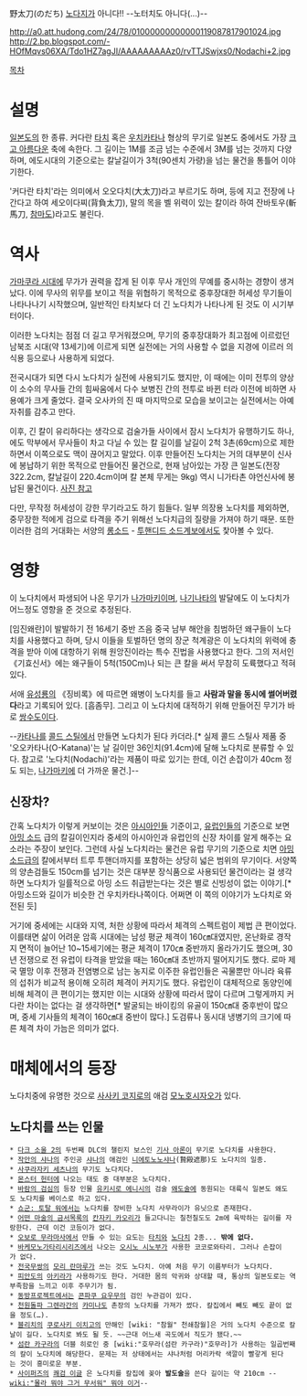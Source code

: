 野太刀(のだち) [[노다지]]가 아니다!! --노터치도 아니다(...)--

http://a0.att.hudong.com/24/78/01000000000000119087817901024.jpg
http://2.bp.blogspot.com/-HOfMqvs06XA/Tdo1HZ7agJI/AAAAAAAAAz0/rvTTJSwjxs0/Nodachi+2.jpg

[[목차]]

= 설명 =
[[일본도]]의 한 종류. 커다란 [[타치]] 혹은 [[우치카타나]] 형상의 무기로 일본도 중에서도 가장 [[크고 아름다운]] 축에 속한다. 그 길이는 1M를 조금 넘는 수준에서 3M를 넘는 것까지 다양하며, 에도시대의 기준으로는 칼날길이가 3척(90센치 가량)을 넘는 물건을 통틀어 이야기한다.

'커다란 타치'라는 의미에서 오오다치(大太刀)라고 부르기도 하며, 등에 지고 전장에 나간다고 하여 세오이다찌(背負太刀), 말의 목을 벨 위력이 있는 칼이라 하여 잔바토우(斬馬刀, [[참마도]])라고도 불린다.

= 역사 =
[[가마쿠라 시대]]에 무가가 권력을 잡게 된 이후 무사 개인의 무예를 중시하는 경향이 생겨났다. 이에 무사의 위무를 보이고 적을 위협하기 목적으로 중후장대한 허세성 무기들이 나타나나기 시작했으며, 일반적인 타치보다 더 긴 노다치가 나타나게 된 것도 이 시기부터이다.

이러한 노다치는 점점 더 길고 무거워졌으며, 무기의 중후장대화가 최고점에 이르렀던 남북조 시대(약 13세기)에 이르게 되면 실전에는 거의 사용할 수 없을 지경에 이르러 의식용 등으로나 사용하게 되었다.

전국시대가 되면 다시 노다치가 실전에 사용되기도 했지만, 이 때에는 이미 전투의 양상이 소수의 무사들 간의 힘싸움에서 다수 보병진 간의 전투로 바뀐 터라 이전에 비하면 사용예가 크게 줄었다. 결국 오사카의 진 때 마지막으로 모습을 보이고는 실전에서는 아예 자취를 감추고 만다.

이후, 긴 칼이 유리하다는 생각으로 검술가들 사이에서 잠시 노다치가 유행하기도 하나, 에도 막부에서 무사들이 차고 다닐 수 있는 칼 길이를 날길이 2척 3촌(69cm)으로 제한하면서 이쪽으로도 맥이 끊어지고 말았다. 이후 만들어진 노다치는 거의 대부분이 신사에 봉납하기 위한 목적으로 만들어진 물건으로, 현재 남아있는 가장 큰 일본도(전장 322.2cm, 칼날길이 220.4cm이며 칼 본체 무게는 9kg) 역시 니가타촌 야언신사에 봉납된 물건이다. [http://blog.naver.com/clownmask?Redirect=Log&logNo=80071131710 사진 참고]

다만, 무작정 허세성이 강한 무기라고도 하기 힘들다. 일부 의장용 노다치를 제외하면, 중무장한 적에게 검으로 타격을 주기 위해선 노다치급의 질량을 가져야 하기 때문. 또한 이러한 검의 거대화는 서양의 [[롱소드]] - [[투핸디드 소드]]계보에서도 찿아볼 수 있다.
= 영향 =
이 노다치에서 파생되어 나온 무기가 [[나가마키]]이며, [[나기나타]]의 발달에도 이 노다치가 어느정도 영향을 준 것으로 추정된다.

[임진왜란]이 발발하기 전 16세기 중반 즈음 중국 남부 해안을 침범하던 왜구들이 노다치를 사용했다고 하며, 당시 이들을 토벌하던 명의 장군 척계광은 이 노다치의 위력에 충격을 받아 이에 대항하기 위해 원앙진이라는 특수 진법을 사용했다고 한다. 그의 저서인 《기효신서》에는 왜구들이 5척(150Cm)나 되는 큰 칼을 써서 무참히 도륙했다고 적혀 있다.

서애 [[유성룡]]의 《징비록》에 따르면 왜병이 노다치를 들고 '''사람과 말을 동시에 썰어버렸다'''라고 기록되어 있다. [흠좀무]. 그리고 이 노다치에 대적하기 위해 만들어진 무기가 바로 [[쌍수도]]이다.

--[[카타나]]를 [[콜드 스틸]]에서 만들면 노다치가 된다 카더라.[* 실제 콜드 스틸사 제품 중 '오오카타나(O-Katana)'는 날 길이만 36인치(91.4cm)에 달해 노다치로 분류할 수 있다. 참고로 '노다치(Nodachi)'라는 제품이 따로 있기는 한데, 이건 손잡이가 40cm 정도 되는, [[나가마키]]에 더 가까운 물건.]--

== 신장차? ==
간혹 노다치가 이렇게 커보이는 것은 [[아시아]]인들 기준이고, [[유럽]]인들의 기준으로 보면 [[아밍 소드]] 급의 칼길이인지라 중세의 아시아인과 유럽인의 신장 차이를 알게 해주는 요소라는 주장이 보인다. 그런데 사실 노다치라는 물건은 유럽 무기의 기준으로 치면 [[아밍 소드]]급의 칼에서부터 트루 투핸더까지를 포함하는 상당히 넓은 범위의 무기이다. 서양쪽의 양손검들도 150cm를 넘기는 것은 대부분 장식품으로 사용되던 물건이라는 걸 생각하면 노다치가 일률적으로 아밍 소드 취급받는다는 것은 별로 신빙성이 없는 이야기.[* 아밍소드와 길이가 비슷한 건 우치카타나쪽이다. 어쩌면 이 쪽의 이야기가 노다치로 와전된 듯]

거기에 중세에는 시대와 지역, 처한 상황에 따라서 체격의 스펙트럼이 제법 큰 편이었다. 이를태면 삶이 어려운 암흑 시대에는 남성 평균 체격이 160㎝대였지만, 온난화로 경작지 면적이 늘어난 10~15세기에는 평균 체격이 170㎝ 중반까지 올라가기도 했으며, 30년 전쟁으로 전 유럽이 타격을 받았을 때는 160㎝대 초반까지 떨어지기도 했다. 로마 제국 멸망 이후 전쟁과 전염병으로 남는 농지로 이주한 유럽인들은 곡물뿐만 아니라 육류의 섭취가 비교적 용이해 오히려 체격이 커지기도 했다. 유럽인이 대체적으로 동양인에 비해 체격이 큰 편이기는 했지만 이는 시대와 상황에 따라서 많이 다르며 그렇게까지 커다란 차이는 없다는 걸 생각하면[* 발굴되는 바이킹의 유골이 150㎝대 중후반이 많으며, 중세 기사들의 체격이 160㎝대 중반이 많다.] 도검류나 동시대 냉병기의 크기에 따른 체격 차이 가늠은 의미가 없다.

= 매체에서의 등장 =
노다치중에 유명한 것으로 [[사사키 코지로]]의 애검 [[모노호시자오]]가 있다.
== 노다치를 쓰는 인물 ==
 * [[다크 소울 2]]의 두번째 DLC의 챌린지 보스인 [[기사 아론]]이 무기로 노다치를 사용한다.
 * [[작안의 샤나]]의 주인공 [[샤나]]의 애검인 [[니에토노노샤나]](贄殿遮那)도 노다치의 일종.
 * [[사쿠라자키 세츠나]]의 무기도 노다치다.
 * [[몬스터 헌터]]에 나오는 태도 중 대부분은 노다치다.
 * [[바람의 검심]]의 등장 인물 [[유키시로 에니시]]의 검술 [[왜도술]]에 동원되는 대륙식 일본도 왜도도 노다치를 베이스로 하고 있다.
 * [[쇼군: 토탈 워]]에서는 노다치를 장비한 노다치 사무라이가 유닛으로 존재한다.
 * [[어떤 마술의 금서목록]]의 [[칸자키 카오리]]가 들고다니는 칠천칠도도 2m에 육박하는 길이를 자랑한다. 근데 이건 코등이가 없다.
 * [[오보로 무라마사]]에서 만들 수 있는 요도는 [[타치]]와 [[노다치]] 2종... '''밖에 없다.'''
 * [[바케모노가타리]]시리즈에서 나오는 [[오시노 시노부]]가 사용한 코코로와타리. 그러나 손잡이가 없다.
 * [[전국무쌍]]의 [[모리 란마루]]가 쓰는 것도 노다치. 아예 처음 무기 이름부터가 노다치다.
 * [[피안도]]의 [[아키라]]가 사용하기도 한다. 거대한 몸의 악귀와 상대할 때, 통상의 일본도로는 역부족함을 느끼고 이후 주무기가 됨.
 * [[동방프로젝트]]에서는 [[콘파쿠 요우무]]의 검인 누관검이 있다.
 * [[천원돌파 그렌라간]]의 [[카미나]]도 촌장의 노다치를 가져가 썼다. 칼집에서 빼도 빼도 끝이 없을 정도(…).
 * [[블리치]]의 [[쿠로사키 이치고]]의 만해인 [wiki: "참월" 천쇄참월]은 거의 노다치 수준으로 칼날이 길다. 노다치로 봐도 될 듯. ~~근대 어느새 곡도에서 직도가 됐다.~~
 * [[섬란 카구라]]의 더블 히로인 중 [wiki:"호무라(섬란 카구라)"호무라]가 사용하는 일곱번째의 칼이 노다치에 해당한다. 문제는 저 상태에서는 샤나처럼 머리카락 색깔이 빨갛게 된다는 것이 흥미로운 부분.
 * [[사이퍼즈]]의 [[쾌검 이글]] 은 노다치를 칼집에 꽂아 '''발도술'''을 쓴다 길이는 약 210cm --[[wiki:"몰라 뭐야 그거 무서워" 뭐야 이거]]--
